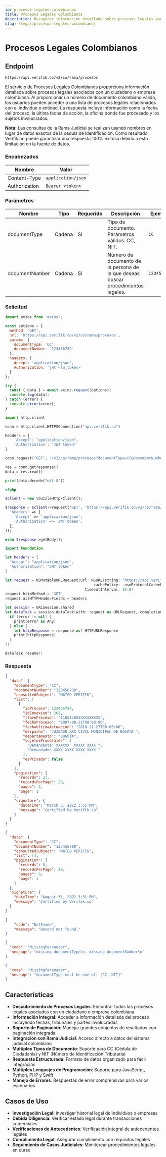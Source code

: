 ```yaml
---
id: procesos-legales-colombianos
title: Procesos Legales Colombianos
description: Recuperar información detallada sobre procesos legales asociados con ciudadanos o empresas colombianas
slug: /legal/procesos-legales-colombianos
---
```



# Procesos Legales Colombianos

## Endpoint

```
https://api.verifik.co/v2/co/rama/procesos
```

El servicio de Procesos Legales Colombianos proporciona información detallada sobre procesos legales asociados con un ciudadano o empresa colombiana. Al proporcionar un número de documento colombiano válido, los usuarios pueden acceder a una lista de procesos legales relacionados con el individuo o entidad. La respuesta incluye información como la fecha del proceso, la última fecha de acción, la oficina donde fue procesado y los sujetos involucrados.

**Nota:** Las consultas de la Rama Judicial se realizan usando nombres en lugar de datos exactos de la cédula de identificación. Como resultado, Verifik no puede garantizar una respuesta 100% exitosa debido a esta limitación en la fuente de datos.

### Encabezados

| Nombre         | Valor              |
| -------------- | ------------------ |
| Content-Type   | `application/json` |
| Authorization | `Bearer <token>`   |

### Parámetros

| Nombre           | Tipo   | Requerido | Descripción                                    | Ejemplo      |
| ---------------- | ------ | --------- | ---------------------------------------------- | ------------ |
| documentType     | Cadena | Sí        | Tipo de documento. Parámetros válidos: CC, NIT. | `CC`         |
| documentNumber   | Cadena | Sí        | Número de documento de la persona de la que deseas buscar procedimientos legales. | `123456789`  |

### Solicitud

<Tabs>
  <TabItem value="javascript" label="JavaScript">

```javascript
import axios from 'axios';

const options = {
  method: 'GET',
  url: 'https://api.verifik.co/v2/co/rama/procesos',
  params: {
    documentType: 'CC',
    documentNumber: '123456789'
  },
  headers: {
    Accept: 'application/json',
    Authorization: 'jwt <tu_token>'
  }
};

try {
  const { data } = await axios.request(options);
  console.log(data);
} catch (error) {
  console.error(error);
}
```

  </TabItem>
  <TabItem value="python" label="Python">

```python
import http.client

conn = http.client.HTTPSConnection("api.verifik.co")

headers = {
    'Accept': "application/json",
    'Authorization': "JWT token"
}

conn.request("GET", "/v2/co/rama/procesos?documentType=CC&documentNumber=123456789", headers=headers)

res = conn.getresponse()
data = res.read()

print(data.decode("utf-8"))
```

  </TabItem>
  <TabItem value="php" label="PHP">

```php
<?php

$client = new \GuzzleHttp\Client();

$response = $client->request('GET', 'https://api.verifik.co/v2/co/rama/procesos?documentType=CC&documentNumber=123456789', [
  'headers' => [
    'Accept' => 'application/json',
    'Authorization' => 'JWT token',
  ],
]);

echo $response->getBody();
```

  </TabItem>
  <TabItem value="swift" label="Swift">

```swift
import Foundation

let headers = [
  "Accept": "application/json",
  "Authorization": "JWT token"
]

let request = NSMutableURLRequest(url: NSURL(string: "https://api.verifik.co/v2/co/rama/procesos?documentType=CC&documentNumber=123456789")! as URL,
                                        cachePolicy: .useProtocolCachePolicy,
                                    timeoutInterval: 10.0)
request.httpMethod = "GET"
request.allHTTPHeaderFields = headers

let session = URLSession.shared
let dataTask = session.dataTask(with: request as URLRequest, completionHandler: { (data, response, error) -> Void in
  if (error != nil) {
    print(error as Any)
  } else {
    let httpResponse = response as? HTTPURLResponse
    print(httpResponse)
  }
})

dataTask.resume()
```

  </TabItem>
</Tabs>

### Respuesta

<Tabs>
  <TabItem value="200" label="200">

```json
{
  "data": {
    "documentType": "CC",
    "documentNumber": "123456789",
    "consultedSubject": "MATEO VERIFIK",
    "list": [
      {
        "idProceso": 123456789,
        "idConexion": 262,
        "llaveProceso": "110014003XXXXXXXXX",
        "fechaProceso": "2007-09-21T00:00:00",
        "fechaUltimaActuacion": "2010-11-27T00:00:00",
        "despacho": "JUZGADO XXX CIVIL MUNICIPAL DE BOGOTÁ ",
        "departamento": "BOGOTÁ",
        "sujetosProcesales": [
          "Demandante: XXXXXX  XXXXX XXXX ",
          "Demandado: XXXX XXXX XXXX XXXX "
        ],
        "esPrivado": false
      }
    ],
    "pagination": {
      "records": 21,
      "recordsPerPage": 20,
      "pages": 2,
      "page": 1
    },
    "signature": {
      "dateTime": "March 3, 2022 3:55 PM",
      "message": "Certified by Verifik.co"
    }
  }
}
```

  </TabItem>
  <TabItem value="200-empty" label="200 (Vacío)">

```json
{
  "data": {
    "documentType": "CC",
    "documentNumber": "123456789",
    "consultedSubject": "MATEO VERIFIK",
    "list": [],
    "pagination": {
      "records": 0,
      "recordsPerPage": 20,
      "pages": 0,
      "page": 1
    }
  },
  "signature": {
    "dateTime": "August 31, 2022 3:31 PM",
    "message": "Certified by Verifik.co"
  }
}
```

  </TabItem>
  <TabItem value="404" label="404">

```json
{
    "code": "NotFound",
    "message": "Record not found."
}
```

  </TabItem>
  <TabItem value="409-1" label="409 (Parámetros Faltantes)">

```json
{
  "code": "MissingParameter",
  "message": "missing documentType\n. missing documentNumber\n"
}
```

  </TabItem>
  <TabItem value="409-2" label="409 (Tipo de Documento Inválido)">

```json
{
  "code": "MissingParameter",
  "message": "documentType must be one of: [CC, NIT]"
}
```

  </TabItem>
</Tabs>

## Características

-   **Descubrimiento de Procesos Legales**: Encontrar todos los procesos legales asociados con un ciudadano o empresa colombiana
-   **Información Integral**: Acceder a información detallada del proceso incluyendo fechas, tribunales y partes involucradas
-   **Soporte de Paginación**: Manejar grandes conjuntos de resultados con paginación integrada
-   **Integración con Rama Judicial**: Acceso directo a datos del sistema judicial colombiano
-   **Múltiples Tipos de Documento**: Soporte para CC (Cédula de Ciudadanía) y NIT (Número de Identificación Tributaria)
-   **Respuesta Estructurada**: Formato de datos organizado para fácil integración
-   **Múltiples Lenguajes de Programación**: Soporte para JavaScript, Python, PHP y Swift
-   **Manejo de Errores**: Respuestas de error comprensivas para varios escenarios

## Casos de Uso

- **Investigación Legal**: Investigar historial legal de individuos o empresas
- **Debida Diligencia**: Verificar estado legal durante transacciones comerciales
- **Verificaciones de Antecedentes**: Verificación integral de antecedentes legales
- **Cumplimiento Legal**: Asegurar cumplimiento con requisitos legales
- **Seguimiento de Casos Judiciales**: Monitorear procedimientos legales en curso
